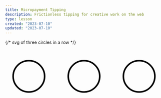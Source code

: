 ```yaml
---
title: Micropayment Tipping
description: Frictionless tipping for creative work on the web
type: lesson
created: "2023-07-10"
updated: "2023-07-10"
---
```


<div >
  {/* svg of three circles in a row */}
  <svg
    width = "100%"
    height = "100%"
    viewBox = "0 0 100 100"
    preserveAspectRatio = "none"
  >
    <circle
      cx = "15"
      cy = "20"
      r = "10"
      fill = "transparent"
      stroke = "black"
      strokeWidth = "1"
    />
    <circle
      cx = "50"
      cy = "20"
      r = "10"
      fill = "transparent"
      stroke = "black"
      strokeWidth = "1"
    />
    <circle
      cx = "85"
      cy = "20"
      r = "10"
      fill = "transparent"
      stroke = "black"
      strokeWidth = "1"
    />
  </svg >
</div >
